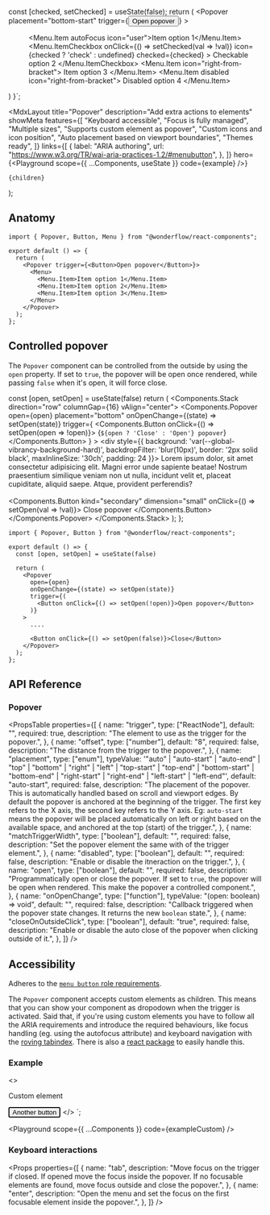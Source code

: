 
  const [checked, setChecked] = useState(false);
  return (
    <Popover
      placement="bottom-start"
      trigger={<Button kind="flat">Open popover</Button>}
    >
      <Menu>
        <Menu.Item autoFocus icon="user">Item option 1</Menu.Item>
        <Menu.ItemCheckbox
          onClick={() => setChecked(val => !val)}
          icon={checked ? 'check' : undefined}
          checked={checked}
        >
          Checkable option 2
        </Menu.ItemCheckbox>
        <Separator />
        <Menu.Item icon="right-from-bracket">
          Item option 3
        </Menu.Item>
        <Menu.Item disabled icon="right-from-bracket">
          Disabled option 4
        </Menu.Item>
      </Menu>
    </Popover>
  )
}`;

  <MdxLayout
    title="Popover"
    description="Add extra actions to elements"
    showMeta
    features={[
      "Keyboard accessible",
      "Focus is fully managed",
      "Multiple sizes",
      "Supports custom element as popover",
      "Custom icons and icon position",
      "Auto placement based on viewport boundaries",
      "Themes ready",
    ]}
    links={[
      {
        label: "ARIA authoring",
        url: "https://www.w3.org/TR/wai-aria-practices-1.2/#menubutton",
      },
    ]}
    hero={<Playground scope={{ ...Components, useState }} code={example} />}
  >
    {children}
  </MdxLayout>
);

## Anatomy

```tsx highlight=1,5-11
import { Popover, Button, Menu } from "@wonderflow/react-components";

export default () => {
  return (
    <Popover trigger={<Button>Open popover</Button>}>
      <Menu>
        <Menu.Item>Item option 1</Menu.Item>
        <Menu.Item>Item option 2</Menu.Item>
        <Menu.Item>Item option 3</Menu.Item>
      </Menu>
    </Popover>
  );
};
```


## Controlled popover

The `Popover` component can be controlled from the outside by using the `open` property. If set to `true`, the popover will be open once rendered, while passing `false` when it's open, it will force close.

  const [open, setOpen] = useState(false)
  return (
    <Components.Stack direction="row" columnGap={16} vAlign="center">
      <Components.Popover
        open={open}
        placement="bottom"
        onOpenChange={(state) => setOpen(state)}
        trigger={
          <Components.Button onClick={() => setOpen(open => !open)}>
            {`${open ? 'Close' : 'Open'} popover`}
          </Components.Button>
        }
      >
        <div style={{ background: 'var(--global-vibrancy-background-hard)', backdropFilter: 'blur(10px)', border: '2px solid black', maxInlineSize: '30ch', padding: 24 }}>
          Lorem ipsum dolor, sit amet consectetur adipisicing elit.
          Magni error unde sapiente beatae! Nostrum praesentium similique
          veniam non ut nulla, incidunt velit et, placeat cupiditate, aliquid saepe. Atque, provident perferendis? <br /><br />
          <Components.Button kind="secondary" dimension="small" onClick={() => setOpen(val => !val)}>
            Close popover
          </Components.Button>
        </div>
      </Components.Popover>
    </Components.Stack>
  );
};

<LiveArea>
  <PrgrammaticPopover />
</LiveArea>

```tsx highlight=4,7-12,15-17
import { Popover, Button } from "@wonderflow/react-components";

export default () => {
  const [open, setOpen] = useState(false)

  return (
    <Popover
      open={open}
      onOpenChange={(state) => setOpen(state)}
      trigger={(
        <Button onClick={() => setOpen(!open)}>Open popover</Button>
      )}
    >
      ....

      <Button onClick={() => setOpen(false)}>Close</Button>
    </Popover>
  );
};
```

## API Reference

### Popover

<PropsTable
  properties={[
    {
      name: "trigger",
      type: ["ReactNode"],
      default: "",
      required: true,
      description: "The element to use as the trigger for the popover.",
    },
    {
      name: "offset",
      type: ["number"],
      default: "8",
      required: false,
      description: "The distance from the trigger to the popover.",
    },
    {
      name: "placement",
      type: ["enum"],
      typeValue: '"auto" | "auto-start" | "auto-end" | "top" | "bottom" | "right" | "left" | "top-start" | "top-end" | "bottom-start" | "bottom-end" | "right-start" | "right-end" | "left-start" | "left-end"',
      default: "auto-start",
      required: false,
      description:
        "The placement of the popover. This is automatically handled based on scroll and viewport edges. By default the popover is anchored at the beginning of the trigger. The first key refers to the X axis, the second key refers to the Y axis. Eg: `auto-start` means the popover will be placed automatically on left or right based on the available space, and anchored at the top (start) of the trigger.",
    },
    {
      name: "matchTriggerWidth",
      type: ["boolean"],
      default: "",
      required: false,
      description: "Set the popover element the same with of the trigger element.",
    },
    {
      name: "disabled",
      type: ["boolean"],
      default: "",
      required: false,
      description: "Enable or disable the itneraction on the trigger.",
    },
    {
      name: "open",
      type: ["boolean"],
      default: "",
      required: false,
      description: "Programmatically open or close the popover. If set to `true`, the popover will be open when rendered. This make the popover a controlled component.",
    },
    {
      name: "onOpenChange",
      type: ["function"],
      typeValue: "(open: boolean) => void",
      default: "",
      required: false,
      description: "Callback triggered when the popover state changes. It returns the new `boolean` state.",
    },
    {
      name: "closeOnOutsideClick",
      type: ["boolean"],
      default: "true",
      required: false,
      description: "Enable or disable the auto close of the popover when clicking outside of it.",
    },
  ]}
/>

## Accessibility

Adheres to the [`menu button` role requirements](https://www.w3.org/TR/wai-aria-practices-1.2/#menubutton).

The `Popover` component accepts custom elements as children. This means that you can show your component as dropodown when the trigger is activated. Said that, if you're using custom elements you have to follow all the ARIA requirements and introduce the required behaviours, like focus handling (eg. using the autofocus attribute) and keyboard navigation with the [roving tabindex](https://developers.google.com/web/fundamentals/accessibility/focus/using-tabindex). There is also a [react package](https://www.npmjs.com/package/react-roving-tabindex) to easily handle this.

### Example

  <>
    <p>Custom element</p>
    <Button autoFocus dimension="small" kind="flat">
      Another button
    </Button>
  </>
</Popover>`;

<Playground scope={{ ...Components }} code={exampleCustom} />

### Keyboard interactions

<Props
  properties={[
    {
      name: "tab",
      description:
        "Move focus on the trigger if closed. If opened move the focus inside the popover. If no focusable elements are found, move focus outside and close the popover.",
    },
    {
      name: "enter",
      description:
        "Open the menu and set the focus on the first focusable element inside the popover.",
    },
  ]}
/>
